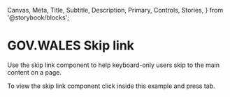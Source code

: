   Canvas,
  Meta,
  Title,
  Subtitle,
  Description,
  Primary,
  Controls,
  Stories,
} from '@storybook/blocks';


<Meta of={SkipLinkStories} />

# GOV.WALES Skip link

Use the skip link component to help keyboard-only users skip to the main content on a page.

To view the skip link component click inside this example and press tab.

<Primary />

